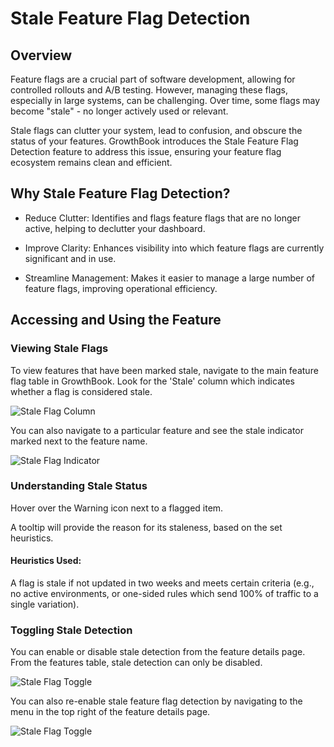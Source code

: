 # Stale Feature Flag Detection

## Overview

Feature flags are a crucial part of software development, allowing for controlled rollouts and A/B testing. However, managing these flags, especially in large systems, can be challenging. Over time, some flags may become "stale" - no longer actively used or relevant.

Stale flags can clutter your system, lead to confusion, and obscure the status of your features. GrowthBook introduces the Stale Feature Flag Detection feature to address this issue, ensuring your feature flag ecosystem remains clean and efficient.

## Why Stale Feature Flag Detection?

- Reduce Clutter: Identifies and flags feature flags that are no longer active, helping to declutter your dashboard.

- Improve Clarity: Enhances visibility into which feature flags are currently significant and in use.

- Streamline Management: Makes it easier to manage a large number of feature flags, improving operational efficiency.

## Accessing and Using the Feature

### Viewing Stale Flags

To view features that have been marked stale, navigate to the main feature flag table in GrowthBook.
Look for the 'Stale' column which indicates whether a flag is considered stale.

![Stale Flag Column](/images/stale-ff-01.png)

You can also navigate to a particular feature and see the stale indicator marked next to the feature name.

![Stale Flag Indicator](/images/stale-ff-02.png)

### Understanding Stale Status

Hover over the Warning icon next to a flagged item.

A tooltip will provide the reason for its staleness, based on the set heuristics.

#### Heuristics Used:

A flag is stale if not updated in two weeks and meets certain criteria (e.g., no active environments, or one-sided rules which send 100% of traffic to a single variation).

### Toggling Stale Detection

You can enable or disable stale detection from the feature details page.
From the features table, stale detection can only be disabled.

![Stale Flag Toggle](/images/stale-ff-03.gif)

You can also re-enable stale feature flag detection by navigating to the menu in the top right of the feature details page.

![Stale Flag Toggle](/images/stale-ff-04.gif)
